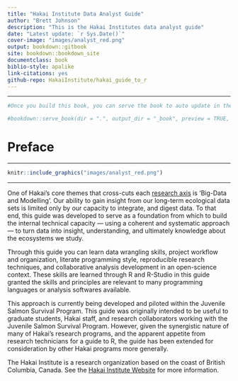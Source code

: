 ```yaml
--- 
title: "Hakai Institute Data Analyst Guide"
author: "Brett Johnson"
description: "This is the Hakai Institutes data analyst guide"
date: "Latest update: `r Sys.Date()`"
cover-image: "images/analyst_red.png"
output: bookdown::gitbook
site: bookdown::bookdown_site
documentclass: book
biblio-style: apalike
link-citations: yes
github-repo: HakaiInstitute/hakai_guide_to_r
---
```

---
```r
#Once you build this book, you can serve the book to auto update in the viewer window by removing the hashtag in the code line below

#bookdown::serve_book(dir = ".", output_dir = "_book", preview = TRUE, in_session = TRUE)

```
# Preface {-}

___

```r
knitr::include_graphics("images/analyst_red.png")
```

___
One of Hakai's core themes that cross-cuts each [research axis]('https://www.hakai.org/research') is 'Big-Data and Modelling'. Our ability to gain insight from our long-term ecological data sets is limited only by our capacity to integrate, and digest data. To that end, this guide was developed to serve as a foundation from which to build the internal technical capacity — using a coherent and systematic approach — to turn data into insight, understanding, and ultimately knowledge about the ecosystems we study.

Through this guide you can learn data wrangling skills, project workflow and organization, literate programming style, reproducible research techniques, and collaborative analysis development in an open-science context. These skills are learned through R and R-Studio in this guide granted the skills and principles are relevant to many programming languages or analysis softwares available.

This approach is currently being developed and piloted within the Juvenile Salmon Survival Program. This guide was originally intended to be useful to graduate students, Hakai staff, and research collaborators working with the Juvenile Salmon Survival Program. However, given the synergistic nature of many of Hakai's research programs, and the apparent appetite from research technicians for a guide to R, the guide has been extended for consideration by other Hakai programs more generally. 

The Hakai Institute is a research organization based on the coast of
British Columbia, Canada. See the [Hakai Institute Website](http://www.hakai.org) for more information.

